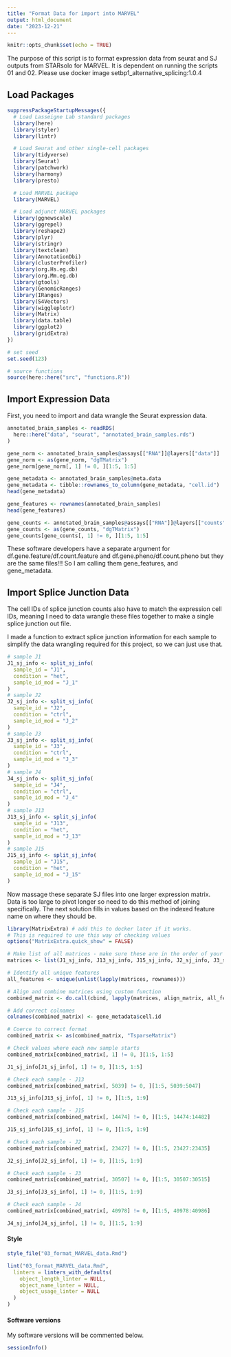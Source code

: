 ```yaml
---
title: "Format Data for import into MARVEL"
output: html_document
date: "2023-12-21"
---
```


```r
knitr::opts_chunk$set(echo = TRUE)
```

The purpose of this script is to format expression data from seurat and SJ outputs from STARsolo for MARVEL. It is dependent on running the scripts 01 and 02. Please use docker image setbp1_alternative_splicing:1.0.4

## Load Packages

```r
suppressPackageStartupMessages({
  # Load Lasseigne Lab standard packages
  library(here)
  library(styler)
  library(lintr)

  # Load Seurat and other single-cell packages
  library(tidyverse)
  library(Seurat)
  library(patchwork)
  library(harmony)
  library(presto)

  # Load MARVEL package
  library(MARVEL)

  # Load adjunct MARVEL packages
  library(ggnewscale)
  library(ggrepel)
  library(reshape2)
  library(plyr)
  library(stringr)
  library(textclean)
  library(AnnotationDbi)
  library(clusterProfiler)
  library(org.Hs.eg.db)
  library(org.Mm.eg.db)
  library(gtools)
  library(GenomicRanges)
  library(IRanges)
  library(S4Vectors)
  library(wiggleplotr)
  library(Matrix)
  library(data.table)
  library(ggplot2)
  library(gridExtra)
})

# set seed
set.seed(123)

# source functions
source(here::here("src", "functions.R"))
```

## Import Expression Data

First, you need to import and data wrangle the Seurat expression data.

```r
annotated_brain_samples <- readRDS(
  here::here("data", "seurat", "annotated_brain_samples.rds")
)

gene_norm <- annotated_brain_samples@assays[["RNA"]]@layers[["data"]]
gene_norm <- as(gene_norm, "dgTMatrix")
gene_norm[gene_norm[, 1] != 0, ][1:5, 1:5]

gene_metadata <- annotated_brain_samples@meta.data
gene_metadata <- tibble::rownames_to_column(gene_metadata, "cell.id")
head(gene_metadata)

gene_features <- rownames(annotated_brain_samples)
head(gene_features)

gene_counts <- annotated_brain_samples@assays[["RNA"]]@layers[["counts"]]
gene_counts <- as(gene_counts, "dgTMatrix")
gene_counts[gene_counts[, 1] != 0, ][1:5, 1:5]
```

These software developers have a separate argument for df.gene.feature/df.count.feature and df.gene.pheno/df.count.pheno but they are the same files!!! So I am calling them gene_features, and gene_metadata.

## Import Splice Junction Data

The cell IDs of splice junction counts also have to match the expression cell IDs, meaning I need to data wrangle these files together to make a single splice junction out file.

I made a function to extract splice junction information for each sample to simplify the data wrangling required for this project, so we can just use that.

```r
# sample J1
J1_sj_info <- split_sj_info(
  sample_id = "J1",
  condition = "het",
  sample_id_mod = "J_1"
)
# sample J2
J2_sj_info <- split_sj_info(
  sample_id = "J2",
  condition = "ctrl",
  sample_id_mod = "J_2"
)
# sample J3
J3_sj_info <- split_sj_info(
  sample_id = "J3",
  condition = "ctrl",
  sample_id_mod = "J_3"
)
# sample J4
J4_sj_info <- split_sj_info(
  sample_id = "J4",
  condition = "ctrl",
  sample_id_mod = "J_4"
)
# sample J13
J13_sj_info <- split_sj_info(
  sample_id = "J13",
  condition = "het",
  sample_id_mod = "J_13"
)
# sample J15
J15_sj_info <- split_sj_info(
  sample_id = "J15",
  condition = "het",
  sample_id_mod = "J_15"
)
```

Now massage these separate SJ files into one larger expression matrix. Data is too large to pivot longer so need to do this method of joining specifically. The next solution fills in values based on the indexed feature name on where they should be.

```r
library(MatrixExtra) # add this to docker later if it works.
# This is required to use this way of checking values
options("MatrixExtra.quick_show" = FALSE)

# Make list of all matrices - make sure these are in the order of your gene data
matrices <- list(J1_sj_info, J13_sj_info, J15_sj_info, J2_sj_info, J3_sj_info, J4_sj_info)

# Identify all unique features
all_features <- unique(unlist(lapply(matrices, rownames)))

# Align and combine matrices using custom function
combined_matrix <- do.call(cbind, lapply(matrices, align_matrix, all_features))

# Add correct colnames
colnames(combined_matrix) <- gene_metadata$cell.id

# Coerce to correct format
combined_matrix <- as(combined_matrix, "TsparseMatrix")

# Check values where each new sample starts
combined_matrix[combined_matrix[, 1] != 0, ][1:5, 1:5]

J1_sj_info[J1_sj_info[, 1] != 0, ][1:5, 1:5]

# Check each sample - J13
combined_matrix[combined_matrix[, 5039] != 0, ][1:5, 5039:5047]

J13_sj_info[J13_sj_info[, 1] != 0, ][1:5, 1:9]

# Check each sample - J15
combined_matrix[combined_matrix[, 14474] != 0, ][1:5, 14474:14482]

J15_sj_info[J15_sj_info[, 1] != 0, ][1:5, 1:9]

# Check each sample - J2
combined_matrix[combined_matrix[, 23427] != 0, ][1:5, 23427:23435]

J2_sj_info[J2_sj_info[, 1] != 0, ][1:5, 1:9]

# Check each sample - J3
combined_matrix[combined_matrix[, 30507] != 0, ][1:5, 30507:30515]

J3_sj_info[J3_sj_info[, 1] != 0, ][1:5, 1:9]

# Check each sample - J4
combined_matrix[combined_matrix[, 40978] != 0, ][1:5, 40978:40986]

J4_sj_info[J4_sj_info[, 1] != 0, ][1:5, 1:9]
```



#### Style

```r
style_file("03_format_MARVEL_data.Rmd")

lint("03_format_MARVEL_data.Rmd",
  linters = linters_with_defaults(
    object_length_linter = NULL,
    object_name_linter = NULL,
    object_usage_linter = NULL
  )
)
```


#### Software versions

My software versions will be commented below.

```r
sessionInfo()
```
